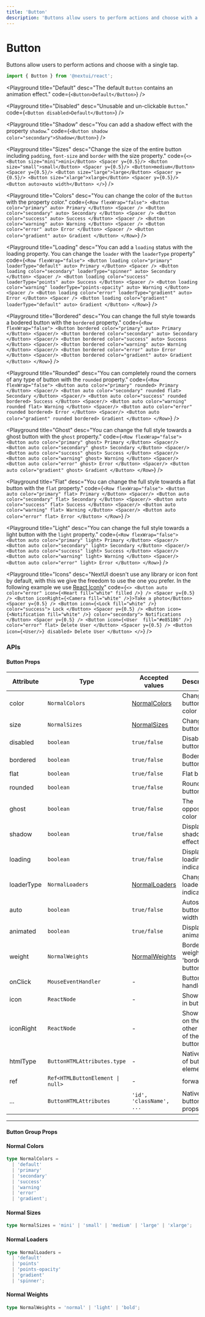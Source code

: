 ```yaml
---
title: 'Button'
description: 'Buttons allow users to perform actions and choose with a single tap.'
---
```


# Button

<Text>
  Buttons allow users to perform actions and choose with a single tap.
</Text>

```jsx
import { Button } from '@nextui/react';
```

<Playground
  title="Default"
  desc="The default `Button` contains an animation effect."
  code={`
<Button>Default</Button>
`}
/>

<Playground
  title="Disabled"
  desc="Unusable and un-clickable `Button`."
  code={`
<Button disabled>Default</Button>
`}
/>

<Playground
  title="Shadow"
  desc="You can add a shadow effect with the property `shadow`."
  code={`
 <Button shadow color="secondary">Shadow</Button>
`}
/>

<Playground
  title="Sizes"
  desc="Change the size of the entire button including `padding`, `font-size` and `border` with the size property."
  code={`
<>
    <Button size="mini">mini</Button>
    <Spacer y={0.5}/>
    <Button size="small">small</Button>
    <Spacer y={0.5}/>
    <Button>medium</Button>
    <Spacer y={0.5}/>
    <Button size="large">large</Button>
    <Spacer y={0.5}/>
    <Button size="xlarge">xlarge</Button>
    <Spacer y={0.5}/>
    <Button auto>auto width</Button>
</>
`}
/>

<Playground
  title="Colors"
  desc="You can change the color of the `Button` with the property color."
  code={`
<Row flexWrap="false">
  <Button color="primary" auto>
    Primary
  </Button>
  <Spacer />
  <Button color="secondary" auto>
    Secondary
  </Button>
  <Spacer />
  <Button color="success" auto>
    Success
  </Button>
  <Spacer />
  <Button color="warning" auto>
    Warning
  </Button>
  <Spacer />
  <Button color="error" auto>
    Error
  </Button>
  <Spacer />
  <Button color="gradient" auto>
    Gradient
  </Button>
</Row>
`}
/>

<Playground
  title="Loading"
  desc="You can add a `loading` status with the loading property. You can change the `loader` with the `loaderType` property"
  code={`
<Row flexWrap="false">
  <Button loading color="primary" loaderType="default" auto>
    Primary
  </Button>
  <Spacer />
  <Button loading color="secondary" loaderType="spinner" auto>
    Secondary
  </Button>
  <Spacer />
  <Button loading color="success" loaderType="points" auto>
    Success
  </Button>
  <Spacer />
  <Button loading color="warning" loaderType="points-opacity" auto>
    Warning
  </Button>
  <Spacer />
  <Button loading color="error" loaderType="gradient" auto>
    Error
  </Button>
  <Spacer />
  <Button loading color="gradient" loaderType="default" auto>
    Gradient
  </Button>
</Row>
`}
/>

<Playground
  title="Bordered"
  desc="You can change the full style towards a bodered button with the `bordered` property."
  code={`
 <Row flexWrap="false">
    <Button bordered color="primary" auto>
      Primary
    </Button>
    <Spacer/>
    <Button bordered color="secondary" auto>
      Secondary
    </Button>
    <Spacer/>
    <Button bordered color="success" auto>
      Success
    </Button>
    <Spacer/>
    <Button bordered color="warning" auto>
      Warning
    </Button>
    <Spacer/>
    <Button bordered color="error" auto>
      Error
    </Button>
    <Spacer/>
    <Button bordered color="gradient" auto>
      Gradient
    </Button>
 </Row>
`}
/>

<Playground
  title="Rounded"
  desc="You can completely round the corners of any type of button with the `rounded` property."
  code={`
 <Row flexWrap="false">
    <Button auto color="primary" rounded>
      Primary
    </Button>
    <Spacer/>
    <Button auto color="secondary" rounded flat>
      Secondary
    </Button>
    <Spacer/>
    <Button auto color="success" rounded bordered>
      Success
    </Button>
    <Spacer/>
    <Button auto color="warning" rounded flat>
      Warning
    </Button>
    <Spacer/>
    <Button auto color="error" rounded bordered>
      Error
    </Button>
    <Spacer/>
    <Button auto color="gradient" rounded bordered>
      Gradient
    </Button>
 </Row>
`}
/>

<Playground
  title="Ghost"
  desc="You can change the full style towards a ghost button with the `ghost` property."
  code={`
 <Row flexWrap="false">
    <Button auto color="primary" ghost>
      Primary
    </Button>
    <Spacer/>
    <Button auto color="secondary" ghost>
      Secondary
    </Button>
    <Spacer/>
    <Button auto color="success" ghost>
      Success
    </Button>
    <Spacer/>
    <Button auto color="warning" ghost>
      Warning
    </Button>
    <Spacer/>
    <Button auto color="error" ghost>
      Error
    </Button>
    <Spacer/>
    <Button auto color="gradient" ghost>
      Gradient
    </Button>
 </Row>
`}
/>

<Playground
  title="Flat"
  desc="You can change the full style towards a flat button with the `flat` property."
  code={`
 <Row flexWrap="false">
     <Button auto color="primary" flat>
      Primary
    </Button>
    <Spacer/>
    <Button auto color="secondary" flat>
      Secondary
    </Button>
    <Spacer/>
    <Button auto color="success" flat>
      Success
    </Button>
    <Spacer/>
    <Button auto color="warning" flat>
      Warning
    </Button>
    <Spacer/>
    <Button auto color="error" flat>
      Error
    </Button>
 </Row>
`}
/>

<Playground
  title="Light"
  desc="You can change the full style towards a light button with the `light` property."
  code={`
 <Row flexWrap="false">
    <Button auto color="primary" light>
      Primary
    </Button>
    <Spacer/>
    <Button auto color="secondary" light>
      Secondary
    </Button>
    <Spacer/>
    <Button auto color="success" light>
      Success
    </Button>
    <Spacer/>
    <Button auto color="warning" light>
      Warning
    </Button>
    <Spacer/>
    <Button auto color="error" light>
      Error
    </Button>
 </Row>
`}
/>

<Playground
  title="Icons"
  desc="NextUI doesn't use any library or icon font by default, with this we give the freedom to use the one you prefer. In the following example we use [React Iconly](https://react-iconly.jrgarciadev.com)"
  code={`
 <>
    <Button auto color="error" icon={<Heart fill="white" filled />} />
    <Spacer y={0.5} />
    <Button iconRight={<Camera fill="white" />}>Take a photo</Button>
    <Spacer y={0.5} />
    <Button icon={<Lock fill="white" />} color="success">
        Lock
    </Button>
    <Spacer y={0.5} />
    <Button icon={<Notification fill="white" />} color="secondary">
        Notifications
    </Button>
    <Spacer y={0.5} />
    <Button icon={<User  fill="#e85186" />} color="error" flat>
        Delete User
    </Button>
    <Spacer y={0.5} />
    <Button icon={<User/>} disabled>
        Delete User
    </Button>
</>
`}
/>

<Spacer y={3} />

### APIs

<Spacer y={2} />

#### Button Props

| Attribute  | Type                                            | Accepted values                  | Description                               | Default   |
| ---------- | ----------------------------------------------- | -------------------------------- | ----------------------------------------- | --------- |
| color      | `NormalColors`                                  | [NormalColors](#normal-colors)   | Change button color                       | `default` |
| size       | `NormalSizes`                                   | [NormalSizes](#normal-sizes)     | Change button size                        | `medium`  |
| disabled   | `boolean`                                       | `true/false`                     | Disable button                            | `false`   |
| bordered   | `boolean`                                       | `true/false`                     | Bodered button                            | `false`   |
| flat       | `boolean`                                       | `true/false`                     | Flat button                               | `false`   |
| rounded    | `boolean`                                       | `true/false`                     | Rounded button                            | `false`   |
| ghost      | `boolean`                                       | `true/false`                     | The opposite color                        | `false`   |
| shadow     | `boolean`                                       | `true/false`                     | Display shadow effect                     | `false`   |
| loading    | `boolean`                                       | `true/false`                     | Display loading indicator                 | `false`   |
| loaderType | `NormalLoaders`                                 | [NormalLoaders](#normal-loaders) | Change loader indicator                   | `default` |
| auto       | `boolean`                                       | `true/false`                     | Autoscale button width                    | `false`   |
| animated   | `boolean`                                       | `true/false`                     | Display drip animation                    | `true`    |
| weight     | `NormalWeights`                                 | [NormalWeights](#normal-weights) | Border weight for 'bordered' button       | `normal`  |
| onClick    | `MouseEventHandler`                             | -                                | Button click handler                      | -         |
| icon       | `ReactNode`                                     | -                                | Show icon in button                       | -         |
| iconRight  | `ReactNode`                                     | -                                | Show icon on the other side of the button | -         |
| htmlType   | `ButtonHTMLAttributes.type`                     | -                                | Native type of button element             | `button`  |
| ref        | <Code>Ref<HTMLButtonElement &#124; null></Code> | -                                | forwardRef                                | -         |
| ...        | `ButtonHTMLAttributes`                          | `'id', 'className', ...`         | Native button props                       | -         |

---

<Spacer y={1} />

#### Button Group Props

#### Normal Colors

```ts
type NormalColors =
  | 'default'
  | 'primary'
  | 'secondary'
  | 'success'
  | 'warning'
  | 'error'
  | 'gradient';
```

#### Normal Sizes

```ts
type NormalSizes = 'mini' | 'small' | 'medium' | 'large' | 'xlarge';
```

#### Normal Loaders

```ts
type NormalLoaders =
  | 'default'
  | 'points'
  | 'points-opacity'
  | 'gradient'
  | 'spinner';
```

#### Normal Weights

```ts
type NormalWeights = 'normal' | 'light' | 'bold';
```
